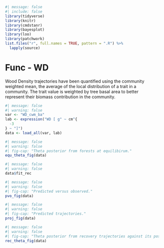 ```r
#| message: false
#| include: false
library(tidyverse)
library(knitr)
library(cmdstanr)
library(bayesplot)
library(loo)
library(patchwork)
list.files("r", full.names = TRUE, pattern = ".R") %>%
  lapply(source)
```

# Func - WD {.unnumbered}

Wood Density trajectories have been quantified using the community weighted mean, the average of the local distribution of a trait in a community. The trait value is weighted by tree basal area to better represent their biomass contribution in the community.

```r
#| message: false
#| warning: false
var <- "WD_cwm_ba"
lab <- expression("WD [ g" ~ cm^{
  -3
} ~ "]")
data <- load_all(var, lab)
```

```r
#| message: false
#| warning: false
#| fig-cap: "Theta posterior from forests at equilibirum."
equ_theta_fig(data)
```

```r
#| message: false
#| warning: false
data$fit_rec
```

```r
#| message: false
#| warning: false
#| fig-cap: "Predicted versus observed."
pvo_fig(data)
```

```r
#| message: false
#| warning: false
#| fig-cap: "Predicted trajectories."
proj_fig(data)
```

```r
#| message: false
#| warning: false
#| fig-cap: "Theta posterior from recovery trajectories against its posterior."
rec_theta_fig(data)
```
